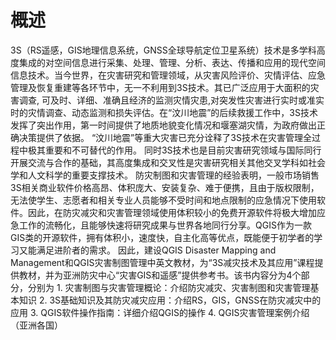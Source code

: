 \mainmatter

# 概述 {#intro}

3S（RS遥感，GIS地理信息系统，GNSS全球导航定位卫星系统）技术是多学科高度集成的对空间信息进行采集、处理、管理、分析、表达、传播和应用的现代空间信息技术。当今世界，在灾害研究和管理领域，从灾害风险评价、灾情评估、应急管理及恢复重建等各环节中，无一不利用到3S技术。其已广泛应用于大面积的灾害调查, 可及时、详细、准确且经济的监测灾情灾患,对突发性灾害进行实时或准实时的灾情调查、动态监测和损失评估。在“汶川地震”的后续救援工作中，3S技术发挥了突出作用，第一时间提供了地质地貌变化情况和堰塞湖灾情，为政府做出正确决策提供了依据。 “汶川地震”等重大灾害已充分诠释了3S技术在灾害管理全过程中极其重要和不可替代的作用。 同时3S技术也是目前灾害研究领域与国际同行开展交流与合作的基础，其高度集成和交叉性是灾害研究相关其他交叉学科如社会学和人文科学的重要支撑技术。
防灾制图和灾害管理的经验表明，一般市场销售3S相关商业软件价格高昂、体积庞大、安装复杂、难于便携，且由于版权限制，无法使学生、志愿者和相关专业人员能够不受时间和地点限制的应急情况下使用软件。因此，在防灾减灾和灾害管理领域使用体积较小的免费开源软件将极大增加应急工作的流畅化，且能够快速将研究成果与世界各地同行分享。QGIS作为一款GIS类的开源软件，拥有体积小，速度快，自主化高等优点，既能便于初学者的学习又能满足进阶者的需求。
因此，建设QGIS Disaster Mapping and Management和QGIS灾害制图管理中英文教材，为“3S减灾技术及其应用”课程提供教材，并为亚洲防灾中心“灾害GIS和遥感”提供参考书。该书内容分为4个部分，分别为
1. 灾害制图与灾害管理概论：介绍防灾减灾、灾害制图和灾害管理基本知识
2. 3S基础知识及其防灾减灾应用：介绍RS，GIS，GNSS在防灾减灾中的应用
3. QGIS软件操作指南：详细介绍QGIS的操作
4. QGIS灾害管理案例介绍（亚洲各国）

